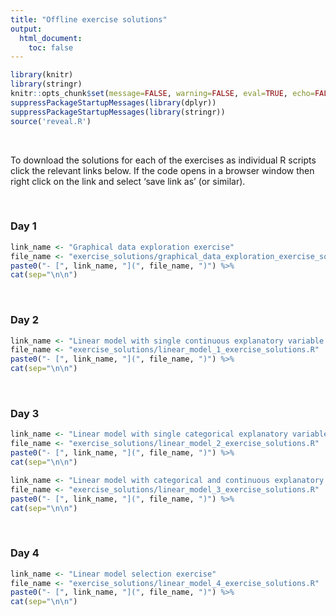 ```yaml
---
title: "Offline exercise solutions"
output: 
  html_document:
    toc: false
---
```


```r
library(knitr)
library(stringr)
knitr::opts_chunk$set(message=FALSE, warning=FALSE, eval=TRUE, echo=FALSE)
suppressPackageStartupMessages(library(dplyr))
suppressPackageStartupMessages(library(stringr))
source('reveal.R')
```

\  

To download the solutions for each of the exercises as individual R scripts click the relevant links below. If the code opens in a browser window then right click on the link and select 'save link as' (or similar). 

\  

### Day 1

```r
link_name <- "Graphical data exploration exercise"
file_name <- "exercise_solutions/graphical_data_exploration_exercise_solutions.R"
paste0("- [", link_name, "](", file_name, ")") %>%
cat(sep="\n\n")
```

\  

### Day 2

```r
link_name <- "Linear model with single continuous explanatory variable exercise"
file_name <- "exercise_solutions/linear_model_1_exercise_solutions.R"
paste0("- [", link_name, "](", file_name, ")") %>%
cat(sep="\n\n")
```

\  

### Day 3

```r
link_name <- "Linear model with single categorical explanatory variable exercise"
file_name <- "exercise_solutions/linear_model_2_exercise_solutions.R"
paste0("- [", link_name, "](", file_name, ")") %>%
cat(sep="\n\n")
```

```r
link_name <- "Linear model with categorical and continuous explanatory variables exercise"
file_name <- "exercise_solutions/linear_model_3_exercise_solutions.R"
paste0("- [", link_name, "](", file_name, ")") %>%
cat(sep="\n\n")
```

\  

### Day 4

```r
link_name <- "Linear model selection exercise"
file_name <- "exercise_solutions/linear_model_4_exercise_solutions.R"
paste0("- [", link_name, "](", file_name, ")") %>%
cat(sep="\n\n")
```

